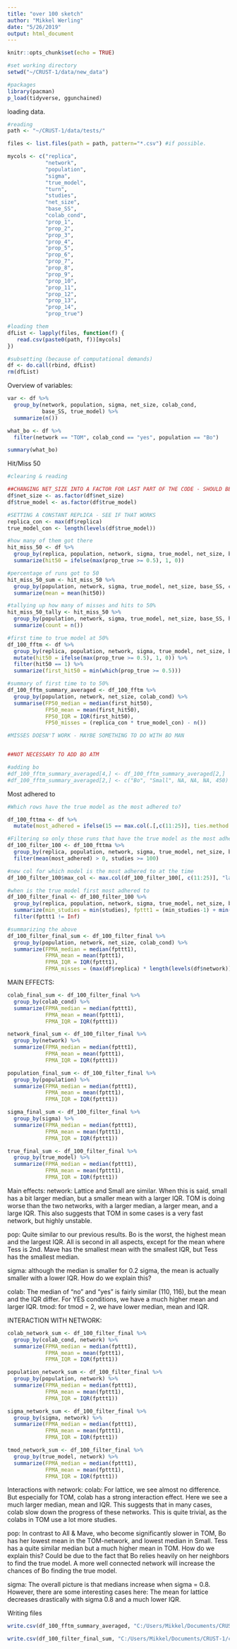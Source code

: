 ```yaml
---
title: "over 100 sketch"
author: "Mikkel Werling"
date: "5/26/2019"
output: html_document
---
```


```r
knitr::opts_chunk$set(echo = TRUE)
```

```r
#set working directory
setwd("~/CRUST-1/data/new_data")

#packages 
library(pacman)
p_load(tidyverse, ggunchained) 
```

loading data. 

```r
#reading 
path <- "~/CRUST-1/data/tests/"

files <- list.files(path = path, pattern="*.csv") #if possible. 

mycols <- c("replica", 
            "network", 
            "population", 
            "sigma",
            "true_model",
            "turn",
            "studies",
            "net_size",
            "base_SS",
            "colab_cond",
            "prop_1",
            "prop_2",
            "prop_3",
            "prop_4",
            "prop_5",
            "prop_6",
            "prop_7",
            "prop_8",
            "prop_9",
            "prop_10",
            "prop_11",
            "prop_12",
            "prop_13",
            "prop_14",
            "prop_true")

#loading them 
dfList <- lapply(files, function(f) {  
   read.csv(paste0(path, f))[mycols]
})

#subsetting (because of computational demands)
df <- do.call(rbind, dfList) 
rm(dfList)
```

Overview of variables:

```r
var <- df %>%
  group_by(network, population, sigma, net_size, colab_cond,
           base_SS, true_model) %>%
  summarize(n())
```

```r
what_bo <- df %>%
  filter(network == "TOM", colab_cond == "yes", population == "Bo")

summary(what_bo)
```



Hit/Miss 50

```r
#clearing & reading 

##CHANGING NET_SIZE INTO A FACTOR FOR LAST PART OF THE CODE - SHOULD BE DONE IN THE PREPROCESSING
df$net_size <- as.factor(df$net_size)
df$true_model <- as.factor(df$true_model)

#SETTING A CONSTANT REPLICA - SEE IF THAT WORKS
replica_con <- max(df$replica)
true_model_con <- length(levels(df$true_model))

#how many of them got there
hit_miss_50 <- df %>%
  group_by(replica, population, network, sigma, true_model, net_size, base_SS, colab_cond) %>%
  summarize(hit50 = ifelse(max(prop_true >= 0.5), 1, 0))

#percentage of runs got to 50
hit_miss_50_sum <- hit_miss_50 %>%
  group_by(population, network, sigma, true_model, net_size, base_SS, colab_cond) %>%
  summarize(mean = mean(hit50))

#tallying up how many of misses and hits to 50%
hit_miss_50_tally <- hit_miss_50 %>%
  group_by(population, network, sigma, true_model, net_size, base_SS, hit50, colab_cond) %>%
  summarize(count = n())

#first time to true model at 50%
df_100_fftm <- df %>%
  group_by(replica, population, network, sigma, true_model, net_size, base_SS, colab_cond) %>%
  mutate(hit50 = ifelse(max(prop_true >= 0.5), 1, 0)) %>%
  filter(hit50 == 1) %>%
  summarize(first_hit50 = min(which(prop_true >= 0.5)))

#summary of first time to to 50%
df_100_fftm_summary_averaged <- df_100_fftm %>% 
  group_by(population, network, net_size, colab_cond) %>%
  summarise(FP50_median = median(first_hit50),
            FP50_mean = mean(first_hit50),
            FP50_IQR = IQR(first_hit50),
            FP50_misses = (replica_con * true_model_con) - n())

#MISSES DOESN'T WORK - MAYBE SOMETHING TO DO WITH BO MAN


##NOT NECESSARY TO ADD BO ATM

#adding bo
#df_100_fftm_summary_averaged[4,] <- df_100_fftm_summary_averaged[2,]
#df_100_fftm_summary_averaged[2,] <- c("Bo", "Small", NA, NA, NA, 450)
```

Most adhered to 

```r

#Which rows have the true model as the most adhered to?

df_100_fttma <- df %>%
  mutate(most_adhered = ifelse(15 == max.col(.[,c(11:25)], ties.method = "last"), 1, 0)) 

#Filtering so only those runs that have the true model as the most adhered to are included 
df_100_filter_100 <- df_100_fttma %>%
  group_by(replica, population, network, sigma, true_model, net_size, base_SS, colab_cond) %>%
  filter(mean(most_adhered) > 0, studies >= 100)

#new col for which model is the most adhered to at the time
df_100_filter_100$max_col <- max.col(df_100_filter_100[, c(11:25)], "last")

#when is the true model first most adhered to
df_100_filter_final <- df_100_filter_100 %>%
  group_by(replica, population, network, sigma, true_model, net_size, base_SS, colab_cond) %>%
  summarize(min_studies = min(studies), fpttt1 = (min_studies-1) + min(which(max_col == 15))) %>%
  filter(fpttt1 != Inf)

#summarizing the above
df_100_filter_final_sum <- df_100_filter_final %>%
  group_by(population, network, net_size, colab_cond) %>%
  summarize(FPMA_median = median(fpttt1), 
            FPMA_mean = mean(fpttt1),
            FPMA_IQR = IQR(fpttt1),
            FPMA_misses = (max(df$replica) * length(levels(df$network)) * length(levels(df$net_size))) - n()) #Made flexible, so that the number of misses accurately depict how many possibilities there are. If we need to group over more stuff, they should also be added. 


```

MAIN EFFECTS:

```r
colab_final_sum <- df_100_filter_final %>%
  group_by(colab_cond) %>%
  summarize(FPMA_median = median(fpttt1), 
            FPMA_mean = mean(fpttt1),
            FPMA_IQR = IQR(fpttt1)) 

network_final_sum <- df_100_filter_final %>%
  group_by(network) %>%
  summarize(FPMA_median = median(fpttt1), 
            FPMA_mean = mean(fpttt1),
            FPMA_IQR = IQR(fpttt1)) 

population_final_sum <- df_100_filter_final %>%
  group_by(population) %>%
  summarize(FPMA_median = median(fpttt1), 
            FPMA_mean = mean(fpttt1),
            FPMA_IQR = IQR(fpttt1))

sigma_final_sum <- df_100_filter_final %>%
  group_by(sigma) %>%
  summarize(FPMA_median = median(fpttt1), 
            FPMA_mean = mean(fpttt1),
            FPMA_IQR = IQR(fpttt1))

true_final_sum <- df_100_filter_final %>%
  group_by(true_model) %>%
  summarize(FPMA_median = median(fpttt1), 
            FPMA_mean = mean(fpttt1),
            FPMA_IQR = IQR(fpttt1))

```

Main effects:
network: Lattice and Small are similar. When this is said, small has a bit larger median, but a smaller mean with a larger IQR. TOM is doing worse than the two networks, with a larger median, a larger mean, and a large IQR. This also suggests that TOM in some cases is a very fast network, but highly unstable. 

pop: Quite similar to our previous results. Bo is the worst, the highest mean and the largest IQR. All is second in all aspects, except for the mean where Tess is 2nd. Mave has the smallest mean with the smallest IQR, but Tess has the smallest median. 

sigma: although the median is smaller for 0.2 sigma, the mean is actually smaller with a lower IQR. How do we explain this? 

colab: The median of “no” and “yes” is fairly similar (110, 116), but the mean and the IQR differ. For YES conditions, we have a much higher mean and larger IQR.
tmod: for tmod = 2, we have lower median, mean and IQR. 

INTERACTION WITH NETWORK:

```r
colab_network_sum <- df_100_filter_final %>%
  group_by(colab_cond, network) %>%
  summarize(FPMA_median = median(fpttt1), 
            FPMA_mean = mean(fpttt1),
            FPMA_IQR = IQR(fpttt1)) 

population_network_sum <- df_100_filter_final %>%
  group_by(population, network) %>%
  summarize(FPMA_median = median(fpttt1), 
            FPMA_mean = mean(fpttt1),
            FPMA_IQR = IQR(fpttt1))

sigma_network_sum <- df_100_filter_final %>%
  group_by(sigma, network) %>%
  summarize(FPMA_median = median(fpttt1), 
            FPMA_mean = mean(fpttt1),
            FPMA_IQR = IQR(fpttt1))

tmod_network_sum <- df_100_filter_final %>%
  group_by(true_model, network) %>%
  summarize(FPMA_median = median(fpttt1), 
            FPMA_mean = mean(fpttt1),
            FPMA_IQR = IQR(fpttt1))


```

Interactions with network:
colab: For lattice, we see almost no difference. But especially for TOM, colab has a strong interaction effect. Here we see a much larger median, mean and IQR. This suggests that in many cases, colab slow down the progress of these networks. This is quite trivial, as the colabs in TOM use a lot more studies. 

pop: In contrast to All & Mave, who become significantly slower in TOM, Bo has her lowest mean in the TOM-network, and lowest median in Small. Tess has a quite similar median but a much higher mean in TOM. 
How do we explain this?
Could be due to the fact that Bo relies heavily on her neighbors to find the true model. A more well connected network will increase the chances of Bo finding the true model. 


sigma: The overall picture is that medians increase when sigma = 0.8. However, there are some interesting cases here:
The mean for lattice decreases drastically with sigma 0.8 and a much lower IQR.


Writing files

```r

write.csv(df_100_fftm_summary_averaged, "C:/Users/Mikkel/Documents/CRUST-1/connectivity/outcome_results/FP50_small_100.csv", row.names = F)

write.csv(df_100_filter_final_sum, "C:/Users/Mikkel/Documents/CRUST-1/connectivity/outcome_results/FPMA_small_100.csv", row.names = F)

```
